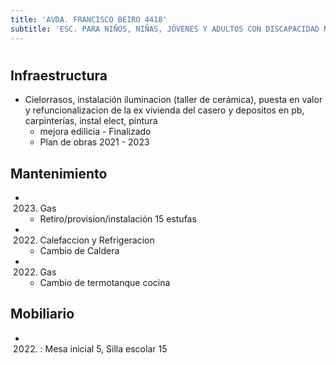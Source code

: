 ```yaml
---
title: 'AVDA. FRANCISCO BEIRO 4418'
subtitle: 'ESC. PARA NIÑOS, NIÑAS, JÓVENES Y ADULTOS CON DISCAPACIDAD MENTAL Y FORMACIÓN INTEGRAL N° 03 N MIR DE TOBAR GARCÍA'
---
```


#
## Infraestructura

* Cielorrasos, instalación iluminacion (taller de cerámica), puesta en valor y refuncionalizacion de la ex vivienda del casero y depositos en pb, carpinterías, instal elect, pintura 
    + mejora edilicia - Finalizado 
    + Plan de obras 2021 - 2023 






## Mantenimiento

*  (2023) Gas 
    + Retiro/provisíon/instalación 15 estufas

*  (2022) Calefaccion y Refrigeracion 
    + Cambio de Caldera

*  (2022) Gas 
    + Cambio de termotanque cocina





## Mobiliario

*  (2022) : Mesa inicial 5, Silla escolar 15 



